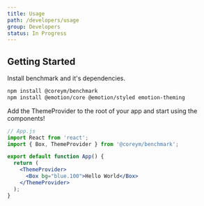 ```yaml
---
title: Usage
path: /developers/usage
group: Developers
status: In Progress
---
```


## Getting Started

Install benchmark and it's dependencies.

```bash
npm install @coreym/benchmark
npm install @emotion/core @emotion/styled emotion-theming
```

Add the ThemeProvider to the root of your app and start using the components!

```jsx
// App.js
import React from 'react';
import { Box, ThemeProvider } from '@coreym/benchmark';

export default function App() {
  return (
    <ThemeProvider>
      <Box bg="blue.100">Hello World</Box>
    </ThemeProvider>
  );
}
```
